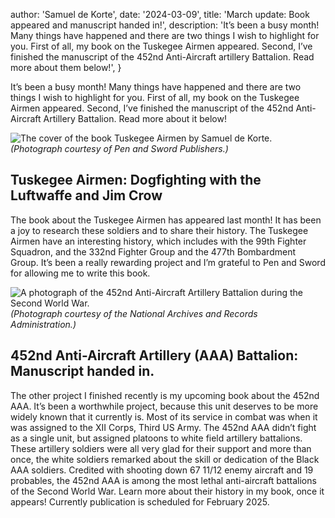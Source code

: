 



  author: 'Samuel de Korte',
  date: '2024-03-09',
  title: 'March update: Book appeared and manuscript handed in!',
  description:
    'It’s been a busy month! Many things have happened and there are two things I wish to highlight for you. First of all, my book on the Tuskegee Airmen appeared. Second, I’ve finished the manuscript of the 452nd Anti-Aircraft artillery Battalion. Read more about them below!',
}


It’s been a busy month! Many things have happened and there are two things I wish to highlight for you. First of all, my book on the Tuskegee Airmen appeared. Second, I’ve finished the manuscript of the 452nd Anti-Aircraft Artillery Battalion. Read more about it below!

<Image
                src={bookcover}
                alt="The cover of the book Tuskegee Airmen by Samuel de Korte."
                sizes="(min-width: 720px) 32rem, 20rem"
                className="aspect-square rotate-0 rounded-2xl bg-stone-100 object-cover dark:bg-stone-800"
              />
*(Photograph courtesy of Pen and Sword Publishers.)*  

## Tuskegee Airmen: Dogfighting with the Luftwaffe and Jim Crow
The book about the Tuskegee Airmen has appeared last month! It has been a joy to research these soldiers and to share their history. The Tuskegee Airmen have an interesting history, which includes with the 99th Fighter Squadron, and the 332nd Fighter Group and the 477th Bombardment Group. It’s been a really rewarding project and I’m grateful to Pen and Sword for allowing me to write this book.

<Image
                src={AA452}
                alt="A photograph of the 452nd Anti-Aircraft Artillery Battalion during the Second World War."
                sizes="(min-width: 720px) 32rem, 20rem"
                className="aspect-square rotate-0 rounded-2xl bg-stone-100 object-cover dark:bg-stone-800"
              />
*(Photograph courtesy of the National Archives and Records Administration.)*  

## 452nd Anti-Aircraft Artillery (AAA) Battalion: Manuscript handed in.
The other project I finished recently is my upcoming book about the 452nd AAA. It’s been a worthwhile project, because this unit deserves to be more widely known that it currently is. Most of its service in combat was when it was assigned to the XII Corps, Third US Army. The 452nd AAA didn’t fight as a single unit, but assigned platoons to white field artillery battalions. These artillery soldiers were all very glad for their support and more than once, the white soldiers remarked about the skill or dedication of the Black AAA soldiers. Credited with shooting down 67 11/12 enemy aircraft and 19 probables, the 452nd AAA is among the most lethal anti-aircraft battalions of the Second World War. Learn more about their history in my book, once it appears! Currently publication is scheduled for February 2025. 


